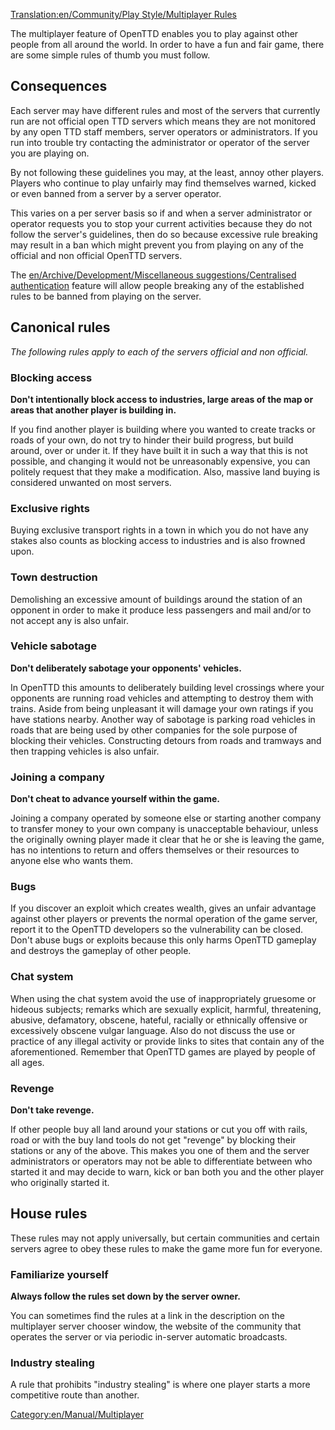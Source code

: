 [[Translation:en/Community/Play Style/Multiplayer Rules]]

The multiplayer feature of OpenTTD enables you to play against other people from all around the world. In order to have a fun and fair game, there are some simple rules of thumb you must follow.

==Consequences==

Each server may have different rules and most of the servers that currently run are not official open TTD servers which means they are not monitored by any open TTD staff members, server operators or administrators.
If you run into trouble try contacting the administrator or operator of the server you are playing on.

By not following these guidelines you may, at the least, annoy other players.
Players who continue to play unfairly may find themselves warned, kicked or even banned from a server by a server operator.

This varies on a per server basis so if and when a server administrator or operator requests you to stop your current activities because they do not follow the server's guidelines, then do so because excessive rule breaking may result in a ban which might prevent you from playing on any of the official and non official OpenTTD servers.

The [[en/Archive/Development/Miscellaneous suggestions/Centralised authentication]] feature will allow people breaking any of the established rules to be banned from playing on the server.

==Canonical rules==

''The following rules apply to each of the servers official and non official.''

===Blocking access===

'''Don't intentionally block access to industries, large areas of the map or areas that another player is building in.'''

If you find another player is building where you wanted to create tracks or roads of your own, do not try to hinder their build progress, but build around, over or under it.  If they have built it in such a way that this is not possible, and changing it would not be unreasonably expensive, you can politely request that they make a modification. Also, massive land buying is considered unwanted on most servers.

===Exclusive rights===

Buying exclusive transport rights in a town in which you do not have any stakes also counts as blocking access to industries and is also frowned upon.

===Town destruction===

Demolishing an excessive amount of buildings around the station of an opponent in order to make it produce less passengers and mail and/or to not accept any is also unfair.

===Vehicle sabotage===

'''Don't deliberately sabotage your opponents' vehicles.'''

In OpenTTD this amounts to deliberately building level crossings where your opponents are running road vehicles and attempting to destroy them with trains. Aside from being unpleasant it will damage your own ratings if you have stations nearby. Another way of sabotage is parking road vehicles in roads that are being used by other companies for the sole purpose of blocking their vehicles. Constructing detours from roads and tramways and then trapping vehicles is also unfair.

===Joining a company===

'''Don't cheat to advance yourself within the game.'''

Joining a company operated by someone else or starting another company to transfer money to your own company is unacceptable behaviour, unless the originally owning player made it clear that he or she is leaving the game, has no intentions to return and offers themselves or their resources to anyone else who wants them.

===Bugs===

If you discover an exploit which creates wealth, gives an unfair advantage against other players or prevents the normal operation of the game server, report it to the OpenTTD developers so the vulnerability can be closed. <br>Don't abuse bugs or exploits because this only harms OpenTTD gameplay and destroys the gameplay of other people.

===Chat system===

When using the chat system avoid the use of inappropriately gruesome or hideous subjects; remarks which are sexually explicit, harmful, threatening, abusive, defamatory, obscene, hateful, racially or ethnically offensive or excessively obscene vulgar language. Also do not discuss the use or practice of any illegal activity or provide links to sites that contain any of the aforementioned. Remember that OpenTTD games are played by people of all ages.

===Revenge===

'''Don't take revenge.'''

If other people buy all land around your stations or cut you off with rails, road or with the buy land tools do not get "revenge" by blocking their stations or any of the above. This makes you one of them and the server administrators or operators may not be able to differentiate between who started it and may decide to warn, kick or ban both you and the other player who originally started it.

==House rules==

These rules may not apply universally, but certain communities and certain servers agree to obey these rules to make the game more fun for everyone.

===Familiarize yourself===

'''Always follow the rules set down by the server owner.'''

You can sometimes find the rules at a link in the description on the multiplayer server chooser window, the website of the community that operates the server or via periodic in-server automatic broadcasts.

===Industry stealing===

A rule that prohibits "industry stealing" is where one player starts a more competitive route than another.

[[Category:en/Manual/Multiplayer]]